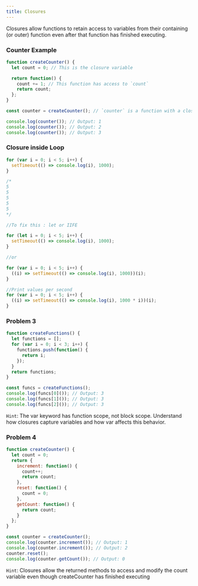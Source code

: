 ```yaml
---
title: Closures
---
```


Closures allow functions to retain access to variables from their containing (or outer) function even after that function has finished executing.

### Counter Example

```JavaScript
function createCounter() {
  let count = 0; // This is the closure variable

  return function() {
    count += 1; // This function has access to `count`
    return count;
  };
}

const counter = createCounter(); // `counter` is a function with a closure

console.log(counter()); // Output: 1
console.log(counter()); // Output: 2
console.log(counter()); // Output: 3
```

### Closure inside Loop

```JavaScript
for (var i = 0; i < 5; i++) {
  setTimeout(() => console.log(i), 1000);
}

/* 
5
5
5
5
5
*/

//To fix this : let or IIFE

for (let i = 0; i < 5; i++) {
  setTimeout(() => console.log(i), 1000);
}

//or

for (var i = 0; i < 5; i++) {
  ((i) => setTimeout(() => console.log(i), 1000))(i);
}

//Print values per second
for (var i = 0; i < 5; i++) {
  ((i) => setTimeout(() => console.log(i), 1000 * i))(i);
}
```

### Problem 3

```JavaScript
function createFunctions() {
  let functions = [];
  for (var i = 0; i < 3; i++) {
    functions.push(function() {
      return i;
    });
  }
  return functions;
}

const funcs = createFunctions();
console.log(funcs[0]()); // Output: 3
console.log(funcs[1]()); // Output: 3
console.log(funcs[2]()); // Output: 3
```
``Hint``: The var keyword has function scope, not block scope. Understand how closures capture variables and how var affects this behavior.

### Problem 4


```JavaScript
function createCounter() {
  let count = 0;
  return {
    increment: function() {
      count++;
      return count;
    },
    reset: function() {
      count = 0;
    },
    getCount: function() {
      return count;
    }
  };
}

const counter = createCounter();
console.log(counter.increment()); // Output: 1
console.log(counter.increment()); // Output: 2
counter.reset();
console.log(counter.getCount()); // Output: 0
```

``Hint``: Closures allow the returned methods to access and modify the count variable even though createCounter has finished executing